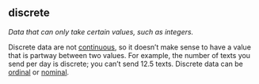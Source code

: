 ## discrete

<dfn>Data that can only take certain values, such as integers.</dfn>

Discrete data are not [continuous](#continuous), so it doesn't make sense to have a value that is partway between two values. For example, the number of texts you send per day is discrete; you can't send 12.5 texts. Discrete data can be [ordinal](#ordinal) or [nominal](#nominal).

